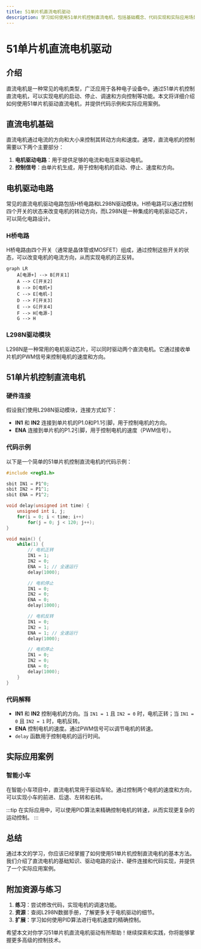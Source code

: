 ```yaml
---
title: 51单片机直流电机驱动
description: 学习如何使用51单片机控制直流电机，包括基础概念、代码实现和实际应用场景。
---
```


# 51单片机直流电机驱动

## 介绍

直流电机是一种常见的电机类型，广泛应用于各种电子设备中。通过51单片机控制直流电机，可以实现电机的启动、停止、调速和方向控制等功能。本文将详细介绍如何使用51单片机驱动直流电机，并提供代码示例和实际应用案例。

## 直流电机基础

直流电机通过电流的方向和大小来控制其转动方向和速度。通常，直流电机的控制需要以下两个主要部分：

1. **电机驱动电路**：用于提供足够的电流和电压来驱动电机。
2. **控制信号**：由单片机生成，用于控制电机的启动、停止、速度和方向。

## 电机驱动电路

常见的直流电机驱动电路包括H桥电路和L298N驱动模块。H桥电路可以通过控制四个开关的状态来改变电机的转动方向，而L298N是一种集成的电机驱动芯片，可以简化电路设计。

### H桥电路

H桥电路由四个开关（通常是晶体管或MOSFET）组成，通过控制这些开关的状态，可以改变电机的电流方向，从而实现电机的正反转。

```mermaid
graph LR
    A[电源+] --> B[开关1]
    A --> C[开关2]
    B --> D[电机+]
    C --> E[电机-]
    D --> F[开关3]
    E --> G[开关4]
    F --> H[电源-]
    G --> H
```

### L298N驱动模块

L298N是一种常用的电机驱动芯片，可以同时驱动两个直流电机。它通过接收单片机的PWM信号来控制电机的速度和方向。

## 51单片机控制直流电机

### 硬件连接

假设我们使用L298N驱动模块，连接方式如下：

- **IN1** 和 **IN2** 连接到单片机的P1.0和P1.1引脚，用于控制电机的方向。
- **ENA** 连接到单片机的P1.2引脚，用于控制电机的速度（PWM信号）。

### 代码示例

以下是一个简单的51单片机控制直流电机的代码示例：

```c
#include <reg51.h>

sbit IN1 = P1^0;
sbit IN2 = P1^1;
sbit ENA = P1^2;

void delay(unsigned int time) {
    unsigned int i, j;
    for(i = 0; i < time; i++)
        for(j = 0; j < 120; j++);
}

void main() {
    while(1) {
        // 电机正转
        IN1 = 1;
        IN2 = 0;
        ENA = 1; // 全速运行
        delay(1000);

        // 电机停止
        IN1 = 0;
        IN2 = 0;
        ENA = 0;
        delay(1000);

        // 电机反转
        IN1 = 0;
        IN2 = 1;
        ENA = 1; // 全速运行
        delay(1000);

        // 电机停止
        IN1 = 0;
        IN2 = 0;
        ENA = 0;
        delay(1000);
    }
}
```

### 代码解释

- **IN1** 和 **IN2** 控制电机的方向。当 `IN1 = 1` 且 `IN2 = 0` 时，电机正转；当 `IN1 = 0` 且 `IN2 = 1` 时，电机反转。
- **ENA** 控制电机的速度。通过PWM信号可以调节电机的转速。
- `delay` 函数用于控制电机的运行时间。

## 实际应用案例

### 智能小车

在智能小车项目中，直流电机常用于驱动车轮。通过控制两个电机的速度和方向，可以实现小车的前进、后退、左转和右转。

:::tip
在实际应用中，可以使用PID算法来精确控制电机的转速，从而实现更复杂的运动控制。
:::

## 总结

通过本文的学习，你应该已经掌握了如何使用51单片机控制直流电机的基本方法。我们介绍了直流电机的基础知识、驱动电路的设计、硬件连接和代码实现，并提供了一个实际应用案例。

## 附加资源与练习

1. **练习**：尝试修改代码，实现电机的调速功能。
2. **资源**：查阅L298N数据手册，了解更多关于电机驱动的细节。
3. **扩展**：学习如何使用PID算法进行电机速度的精确控制。

希望本文对你学习51单片机直流电机驱动有所帮助！继续探索和实践，你将能够掌握更多高级的控制技术。